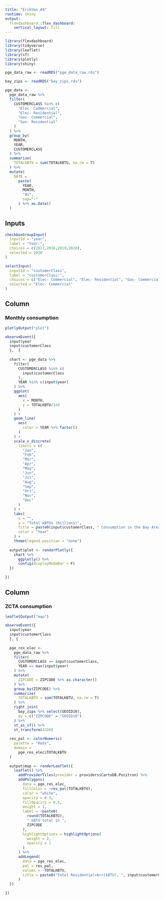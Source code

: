 ```yaml
---
title: "ErikVan_A9"
runtime: shiny
output: 
  flexdashboard::flex_dashboard:
    vertical_layout: fill
---
```


```r
library(flexdashboard)
library(tidyverse)
library(leaflet)
library(sf)
library(plotly)
library(shiny)

pge_data_raw <- readRDS("pge_data_raw.rds")

bay_zips <- readRDS("bay_zips.rds")

pge_data <-
  pge_data_raw %>% 
  filter(
    CUSTOMERCLASS %in% c(
      "Elec- Commercial",
      "Elec- Residential",
      "Gas- Commercial",
      "Gas- Residential"
    )
  ) %>% 
  group_by(
    MONTH, 
    YEAR, 
    CUSTOMERCLASS
  ) %>% 
  summarize(
    TOTALKBTU = sum(TOTALKBTU, na.rm = T)
  ) %>% 
  mutate(
    DATE = 
      paste(
        YEAR,
        MONTH, 
        "01",
        sep="-"
      ) %>% as.Date()
  )
```

Inputs {.sidebar}
-------------------------------------

```r
checkboxGroupInput(
  inputId = "year", 
  label = "Year:",
  choices = c(2017,2018,2019,2020), 
  selected = 2020
)

selectInput(
  inputId = "customerClass", 
  label = "customerClass:",
  choices = c("Elec- Commercial", "Elec- Residential", "Gas- Commercial", "Gas- Residential"), 
  selected = "Elec- Commercial"
)

```

Column
-------------------------------------

### Monthly consumption

```r
plotlyOutput("plot")
```

```r
observeEvent({
  input$year 
  input$customerClass
  },  {
  
  chart <- pge_data %>% 
    filter(
      CUSTOMERCLASS %in% c(
        input$customerClass
      ),
      YEAR %in% c(input$year)
    ) %>% 
    ggplot(
      aes(
        x = MONTH,
        y = TOTALKBTU/1e9
      )
    ) +
    geom_line(
      aes(
        color = YEAR %>% factor()
      )
    ) +
    scale_x_discrete(
      limits = c(
        "Jan",
        "Feb",
        "Mar",
        "Apr",
        "May",
        "Jun",
        "Jul",
        "Aug",
        "Sep",
        "Oct",
        "Nov",
        "Dec"
      )
    ) +
    labs(
      x = "",
      y = "Total kBTUs (billions)",
      title = paste0(input$customerClass, " Consumption in the Bay Area <br>", toString(input$year)),
      color = "Year"
    ) + 
    theme(legend.position = "none")
  
  output$plot <- renderPlotly({
    chart %>% 
      ggplotly() %>% 
      config(displayModeBar = F)
  })
  
})
```

Column
-------------------------------------

### ZCTA consumption

```r
leafletOutput("map")
```

```r
observeEvent({
  input$year
  input$customerClass
  }, {
  
  pge_res_elec <-
    pge_data_raw %>% 
    filter(
      CUSTOMERCLASS == input$customerClass,
      YEAR == max(input$year)
    ) %>% 
    mutate(
      ZIPCODE = ZIPCODE %>% as.character()
    ) %>% 
    group_by(ZIPCODE) %>% 
    summarize(
      TOTALKBTU = sum(TOTALKBTU, na.rm = T)
    ) %>% 
    right_join(
      bay_zips %>% select(GEOID10),
      by = c("ZIPCODE" = "GEOID10")
    ) %>% 
    st_as_sf() %>% 
    st_transform(4326)
  
  res_pal <- colorNumeric(
    palette = "Reds",
    domain = 
      pge_res_elec$TOTALKBTU
  )
  
  output$map <- renderLeaflet({
    leaflet() %>% 
      addProviderTiles(provider = providers$CartoDB.Positron) %>% 
      addPolygons(
        data = pge_res_elec,
        fillColor = ~res_pal(TOTALKBTU),
        color = "white",
        opacity = 0.5,
        fillOpacity = 0.5,
        weight = 1,
        label = ~paste0(
          round(TOTALKBTU), 
          " kBTU total in ",
          ZIPCODE
        ),
        highlightOptions = highlightOptions(
          weight = 2,
          opacity = 1
        )
      ) %>% 
      addLegend(
        data = pge_res_elec,
        pal = res_pal,
        values = ~TOTALKBTU,
        title = paste0("Total Residential<br>(kBTU), ", input$customerClass, ", ",  max(input$year))
      )
  })
  
})
```